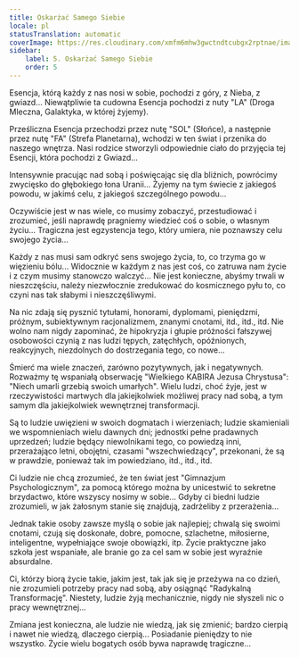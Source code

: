 ```yaml
---
title: Oskarżać Samego Siebie
locale: pl
statusTranslation: automatic
coverImage: https://res.cloudinary.com/xmfm6mhw3gwctndtcubgx2rptnae/image/upload/v1740468922/small_cover_tratado_de_psicologia_revolucionaria_a4c0dca4e0.webp
sidebar:
    label: 5. Oskarżać Samego Siebie
    order: 5
---
```

Esencja, którą każdy z nas nosi w sobie, pochodzi z góry, z Nieba, z gwiazd... Niewątpliwie ta cudowna Esencja pochodzi z nuty "LA" (Droga Mleczna, Galaktyka, w której żyjemy).

Prześliczna Esencja przechodzi przez nutę "SOL" (Słońce), a następnie przez nutę "FA" (Strefa Planetarna), wchodzi w ten świat i przenika do naszego wnętrza. Nasi rodzice stworzyli odpowiednie ciało do przyjęcia tej Esencji, która pochodzi z Gwiazd...

Intensywnie pracując nad sobą i poświęcając się dla bliźnich, powrócimy zwycięsko do głębokiego łona Uranii... Żyjemy na tym świecie z jakiegoś powodu, w jakimś celu, z jakiegoś szczególnego powodu...

Oczywiście jest w nas wiele, co musimy zobaczyć, przestudiować i zrozumieć, jeśli naprawdę pragniemy wiedzieć coś o sobie, o własnym życiu... Tragiczna jest egzystencja tego, który umiera, nie poznawszy celu swojego życia...

Każdy z nas musi sam odkryć sens swojego życia, to, co trzyma go w więzieniu bólu... Widocznie w każdym z nas jest coś, co zatruwa nam życie i z czym musimy stanowczo walczyć... Nie jest konieczne, abyśmy trwali w nieszczęściu, należy niezwłocznie zredukować do kosmicznego pyłu to, co czyni nas tak słabymi i nieszczęśliwymi.

Na nic zdają się pysznić tytułami, honorami, dyplomami, pieniędzmi, próżnym, subiektywnym racjonalizmem, znanymi cnotami, itd., itd., itd. Nie wolno nam nigdy zapominać, że hipokryzja i głupie próżności fałszywej osobowości czynią z nas ludzi tępych, zatęchłych, opóźnionych, reakcyjnych, niezdolnych do dostrzegania tego, co nowe...

Śmierć ma wiele znaczeń, zarówno pozytywnych, jak i negatywnych. Rozważmy tę wspaniałą obserwację "Wielkiego KABIRA Jezusa Chrystusa": "Niech umarli grzebią swoich umarłych". Wielu ludzi, choć żyje, jest w rzeczywistości martwych dla jakiejkolwiek możliwej pracy nad sobą, a tym samym dla jakiejkolwiek wewnętrznej transformacji.

Są to ludzie uwięzieni w swoich dogmatach i wierzeniach; ludzie skamieniali we wspomnieniach wielu dawnych dni; jednostki pełne pradawnych uprzedzeń; ludzie będący niewolnikami tego, co powiedzą inni, przerażająco letni, obojętni, czasami "wszechwiedzący", przekonani, że są w prawdzie, ponieważ tak im powiedziano, itd., itd., itd.

Ci ludzie nie chcą zrozumieć, że ten świat jest "Gimnazjum Psychologicznym", za pomocą którego można by unicestwić to sekretne brzydactwo, które wszyscy nosimy w sobie... Gdyby ci biedni ludzie zrozumieli, w jak żałosnym stanie się znajdują, zadrżeliby z przerażenia...

Jednak takie osoby zawsze myślą o sobie jak najlepiej; chwalą się swoimi cnotami, czują się doskonałe, dobre, pomocne, szlachetne, miłosierne, inteligentne, wypełniające swoje obowiązki, itp. Życie praktyczne jako szkoła jest wspaniałe, ale branie go za cel sam w sobie jest wyraźnie absurdalne.

Ci, którzy biorą życie takie, jakim jest, tak jak się je przeżywa na co dzień, nie zrozumieli potrzeby pracy nad sobą, aby osiągnąć "Radykalną Transformację". Niestety, ludzie żyją mechanicznie, nigdy nie słyszeli nic o pracy wewnętrznej...

Zmiana jest konieczna, ale ludzie nie wiedzą, jak się zmienić; bardzo cierpią i nawet nie wiedzą, dlaczego cierpią... Posiadanie pieniędzy to nie wszystko. Życie wielu bogatych osób bywa naprawdę tragiczne...

